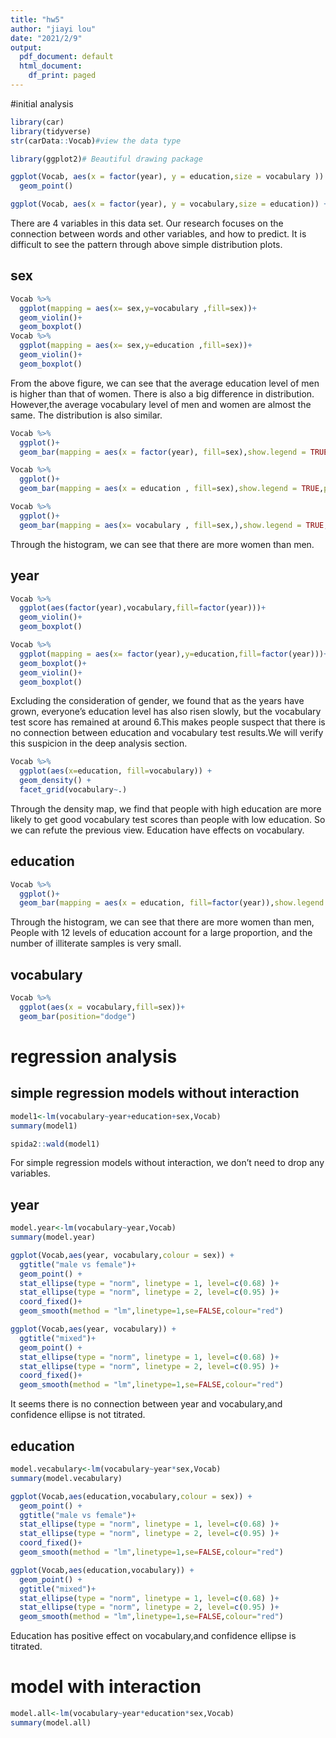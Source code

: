---
title: "hw5"
author: "jiayi lou"
date: "2021/2/9"
output:
  pdf_document: default
  html_document:
    df_print: paged
---

#initial analysis

```{r}
library(car)
library(tidyverse)
str(carData::Vocab)#view the data type

library(ggplot2)# Beautiful drawing package

ggplot(Vocab, aes(x = factor(year), y = education,size = vocabulary )) +
  geom_point()

ggplot(Vocab, aes(x = factor(year), y = vocabulary,size = education)) + geom_point()

```

There are 4 variables in this data set. Our research focuses on the connection between words and other variables, and how to predict. It is difficult to see the pattern through above simple distribution plots.

## sex

```{r}
Vocab %>%
  ggplot(mapping = aes(x= sex,y=vocabulary ,fill=sex))+
  geom_violin()+
  geom_boxplot()
Vocab %>%
  ggplot(mapping = aes(x= sex,y=education ,fill=sex))+
  geom_violin()+
  geom_boxplot()
```
From the above figure, we can see that the average education level of men is higher than that of women. There is also a big difference in distribution. However,the average vocabulary level of men and women are almost the same. The distribution is also similar.

```{r}
Vocab %>%
  ggplot()+
  geom_bar(mapping = aes(x = factor(year), fill=sex),show.legend = TRUE,position="dodge")

Vocab %>%
  ggplot()+
  geom_bar(mapping = aes(x = education , fill=sex),show.legend = TRUE,position="dodge")

Vocab %>%
  ggplot()+
  geom_bar(mapping = aes(x= vocabulary , fill=sex,),show.legend = TRUE,position="dodge")
```


Through the histogram, we can see that there are more women than men.


## year

```{r}
Vocab %>%
  ggplot(aes(factor(year),vocabulary,fill=factor(year)))+
  geom_violin()+
  geom_boxplot()

Vocab %>%
  ggplot(mapping = aes(x= factor(year),y=education,fill=factor(year)))+
  geom_boxplot()+
  geom_violin()+
  geom_boxplot()

```

Excluding the consideration of gender, we found that as the years have grown, everyone’s education level has also risen slowly, but the vocabulary test score has remained at around 6.This makes people suspect that there is no connection between education and vocabulary test results.We will verify this suspicion in the deep analysis section.


```{r}
Vocab %>%
  ggplot(aes(x=education, fill=vocabulary)) +
  geom_density() +
  facet_grid(vocabulary~.)
```
Through the density map, we find that people with high education are more likely to get good vocabulary test scores than people with low education. So we can refute the previous view. Education have effects on vocabulary.

## education
```{r}

Vocab %>%
  ggplot()+
  geom_bar(mapping = aes(x = education, fill=factor(year)),show.legend = TRUE)
```


Through the histogram, we can see that there are more women than men, People with 12 levels of education account for a large proportion, and the number of illiterate samples is very small.



## vocabulary

```{r}
Vocab %>%
  ggplot(aes(x = vocabulary,fill=sex))+
  geom_bar(position="dodge")

```


# regression analysis

## simple regression models without interaction

```{r}
model1<-lm(vocabulary~year+education+sex,Vocab)
summary(model1)
```


```{r}
spida2::wald(model1)
```

For simple regression models without interaction, we don’t need to drop any variables.



## year
```{r}
model.year<-lm(vocabulary~year,Vocab)
summary(model.year)

ggplot(Vocab,aes(year, vocabulary,colour = sex)) +
  ggtitle("male vs female")+
  geom_point() +
  stat_ellipse(type = "norm", linetype = 1, level=c(0.68) )+
  stat_ellipse(type = "norm", linetype = 2, level=c(0.95) )+
  coord_fixed()+
  geom_smooth(method = "lm",linetype=1,se=FALSE,colour="red")

ggplot(Vocab,aes(year, vocabulary)) +
  ggtitle("mixed")+
  geom_point() +
  stat_ellipse(type = "norm", linetype = 1, level=c(0.68) )+
  stat_ellipse(type = "norm", linetype = 2, level=c(0.95) )+
  coord_fixed()+
  geom_smooth(method = "lm",linetype=1,se=FALSE,colour="red")
```

It seems there is no connection between year and vocabulary,and confidence ellipse is not titrated.


## education
```{r}
model.vecabulary<-lm(vocabulary~year*sex,Vocab)
summary(model.vecabulary)

ggplot(Vocab,aes(education,vocabulary,colour = sex)) +
  geom_point() +
  ggtitle("male vs female")+
  stat_ellipse(type = "norm", linetype = 1, level=c(0.68) )+
  stat_ellipse(type = "norm", linetype = 2, level=c(0.95) )+
  coord_fixed()+
  geom_smooth(method = "lm",linetype=1,se=FALSE,colour="red")

ggplot(Vocab,aes(education,vocabulary)) +
  geom_point() +
  ggtitle("mixed")+
  stat_ellipse(type = "norm", linetype = 1, level=c(0.68) )+
  stat_ellipse(type = "norm", linetype = 2, level=c(0.95) )+
  geom_smooth(method = "lm",linetype=1,se=FALSE,colour="red")


```


Education has positive effect on vocabulary,and confidence ellipse is titrated.



# model with interaction


```{r}
model.all<-lm(vocabulary~year*education*sex,Vocab)
summary(model.all)
```
